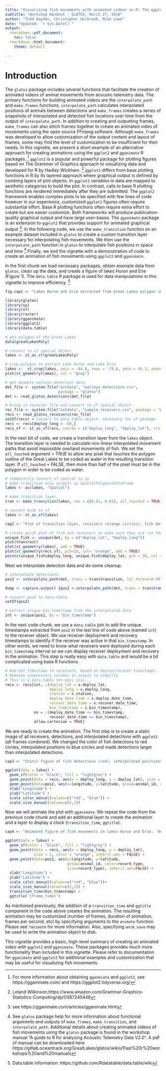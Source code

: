 ```yaml
---
title: "Visualizing fish movements with animated videos in R: The ggplot2 and gganimate packages"
subtitle: "Workshop Handout - GLATOS, March 27, 2018"
author: "Todd Hayden, Christopher Holbrook, Mike Lowe"
date: "Updated: `r Sys.Date()`"
output:
  rmarkdown::pdf_document:
    toc: false
  rmarkdown::html_document:
    theme: default

---
```


# Introduction

The `glatos` package includes several functions that facilitate the
creation of animated videos of animal movements from acoustic
telemetry data. The primary functions for building animated videos are
the `interpolate_path` and `make_frames` functions.
`interpolate_path` calculates interpolated positions of animals
between detections and `make_frames` creates a series of snapshots of
interpolated and detected fish locations over time from the output of
`interpolate_path`. In addition to creating and outputting frames,
`make_frames` can also stitch frames together to create an animated
video of movements using the open source FFmpeg software.  Although
`make_frames` was developed to allow customization of the output
content and layout of frames, some may find the level of customization
to be insufficient for their needs. In this vignette, we present a
short example of an alternative approach for creating animations using
the `ggplot2` and `gganimate` R packages. ^[For more information about
obtaining `gganmiate` and `ggplot2`, see https://gganimate.com/ and
https://ggplot2.tidyverse.org/] `ggplot2` is a popular and powerful
package for plotting figures based on The Grammer of Graphics approach
to visualizing data and developed for R by Hadley Wickham.  ^[Leland
Wilkinson,https://www.amazon.com/Grammar-Graphics-Statistics-Computing/dp/0387245448]
`ggplot2` differs from base plotting functions in R by its layered
approach where graphical output is defined by combing layers of plot
objects.  In `ggplot2` variables in data are mapped to aesthetic
categories to build the plot.  In contrast, calls to base R plotting
functions are rendered immediately after they are submitted. The
`ggplot2` framework enables complex plots to be specified with few
lines of code however in our experience, customized `ggplot2` figures
often require substantial effort.  Base R plotting functions often
require extra effort to create but are easier customize.  Both
frameworks will produce publication-quality graphical output and have
large user-bases.  The `gganimate` package is an extension to
`ggplot2` that provides support for animated graphical output ^[see
https://gganimate.com/articles/gganimate.html].  In the following
code, we use the `make_transition` function on an example dataset
included in `glatos` to create a custom transition layer necessary for
interpolating fish movements.  We then use the `interpolate_path`
function in `glatos` to interpolate fish positions in space and time
^[See `glatos` package help for more information about functional
arguments and outputs of `make_frames`, `make_transition`, and `interpolate_path`. Additional details about creating animated videos
of fish movements using the `glatos` package is found in the workshop
manual "A guide to R for analyzing Acoustic Telemetry Data V2.0".  A
pdf of manual can be downloaded here
https://gitlab.oceantrack.org/GreatLakes/glatos/wikis/Past%20r%20workshops%20and%20manuals].Finally,
we end the vignette with a demonstration of code to create an
animation of fish movements using `ggplot2` and `gganimate`.

In the first chunk we load necessary packages, obtain example data
from `glatos`, clean up the data, and create a figure of lakes Huron
and Erie (Figure 1). The `data.table` R package is used for data
manipulations in this vignette to improve efficiency. ^[Data.table
information: https://github.com/Rdatatable/data.table/wiki]

```r
fig.cap1 <- "Lakes Huron and Erie extracted from Great Lakes polygon included in the `glatos` package"

```
```r

library(glatos)
library(sp)
library(sf)
library(raster)
library(gganimate)
library(ggplot2)
library(data.table)

# get polygon of the Great Lakes 
data(greatLakesPoly)

# convert to sf spatial object
lakes <- st_as_sf(greatLakesPoly)

# crop polygon to extract Lake Huron and Lake Erie
lakes <-  st_crop(lakes, xmin = -84.8, xmax = -79.6, ymin = 41.3, ymax= 46.6)
plot(st_geometry(lakes), col = "grey")

# get example walleye detection data
det_file <- system.file("extdata", "walleye_detections.csv",
                        package = "glatos")
det <- read_glatos_detections(det_file)

# bring in receiver file and convert to sf spatial object
rec_file <- system.file("extdata", "sample_receivers.csv", package = "glatos")
recs <- read_glatos_receivers(rec_file)
setDT(recs) # convert to data.table object- necessary for sf package
recs <- recs[deploy_long < -80,]
recs_sf <- st_as_sf(recs, coords = c("deploy_long", "deploy_lat"), crs = 4326) 

```

In the next bit of code, we create a transition layer from the `lakes`
object. The transition layer is needed to calculate non-linear interpolated
movement paths that avoid impossible overland movements of fish. We
set the `all_touched` argument = TRUE to allow any pixel that touches
the polygon outline of the Great Lakes to be coded as water in the
resulting transition layer.  If `all_touched` = FALSE, then more than
half of the pixel must be in the polygon in order to be coded as
water.


```r

# temporarily convert sf spatial to sp
# make_transition only accepts sp SpatialPolygonsDataFrame
lakes <- as(lakes, "Spatial")

# make transition layer.
tran <- make_transition(lakes, res = c(0.01, 0.01), all_touched = TRUE)

# convert back to sf
lakes <- st_as_sf(lakes)

```

```r

cap2 <- "Plot of transition layer, receivers (orange circles), fish detection location (red circles) in lakes Huron and Erie." 

```

```r


# create quick plot of fish and receivers to make sure they are "on the map" (Figure 2)
unique_fish <- unique(det, by = c("deploy_lat", "deploy_long")) 
plot(tran$rast)
plot(st_geometry(lakes), add = TRUE)
plot(st_geometry(recs_sf), pch=20, col= "orange", add = TRUE)
points(unique_fish$deploy_long, unique_fish$deploy_lat, pch = 20, col = "red")

```

Next we interpolate detection data and do some cleanup.


```r

# interpolate detections.
pos2 <- interpolate_path(det, trans = tran$transition, lnl_thresh=0.99)

```

```r

dump <- capture.output( {pos2 <-interpolate_path(det, trans = tran$transition, lnl_thresh=0.99)})

```

```r

# convert pos2 to data.table
setDT(pos2)

# extract unique bin_timestamp from the interpolated data
int <- unique(pos2, by = "bin_timestamp")

```

In the next code chunk, we use a `data.table` join to add the unique
timestamps extracted from `pos2` in the last line of code above (named
`int`) to the receiver object.  We use receiver deployment and
recovery timestamps to identify if the receiver was active in that
`bin_timestamp`.  In other words, we need to know what receivers were
deployed during each `bin_timestamp` interval so we can display
receiver deployment and recovery in the animation.  This step is
really easy with `data.table` and would be a bit complicated using
base R functions.

```r

# Add bin_timestamp to receivers, based on deploy/recover timestamps.
# Removes unnecessary columns in output to simplify
# This is a data.table non-equi join...
recs <- recs[int, .(deploy_lat = x.deploy_lat,
                    deploy_long = x.deploy_long,
                    station = x.station,
                    deploy_date_time = x.deploy_date_time,
                    recover_date_time = x.recover_date_time,
                    bin_timestamp = i.bin_timestamp),
             on = .(deploy_date_time <= bin_timestamp,
                    recover_date_time >= bin_timestamp),
             allow.cartesian = TRUE]


```

We are ready to create the animation.  The first step is to create a
static image of all receivers, detections, and interpolated detections
with `ggplot2` (all frames combined).  We changed the color of fish
detections to red circles, interpolated positions to blue circles and
made detections larger than interpolated detections.

```r

cap3 <- "Static figure of fish detections (red), interpolated positions (blue), and receivers (orange) plotted using `ggplot2`"
```

```r

ggplot(data = lakes) +
  geom_sf(color = "black", fill = "lightgrey") +
  geom_point(data = recs, aes(x = deploy_long, y = deploy_lat), size = 2, color = "orange", inherit.aes = FALSE) +
  geom_point(data=pos2, aes(x=longitude, y=latitude, group=animal_id, color=record_type, size=record_type), inherit.aes=FALSE) +
  xlab("Longitude") +
  ylab("Latitude") +
  scale_color_manual(values=c("red", "blue")) +
  scale_size_manual(values=c(2,1))

```

Now we will animate the plot with `gganimate`.  We repeat the code
from the previous code chunk and add an additional layer to create the
animation and a layer to display a clock (`transition_time`, `ggtitle`).


```r

cap4 <- "Animated figure of fish movements in lakes Huron and Erie.  Only last image of animation is included in this vignette"

```


```r

ggplot(data = lakes) +
  geom_sf(color = "black", fill = "lightgrey") +
  geom_point(data = recs, aes(x = deploy_long, y = deploy_lat),
             size = 2, color = "orange", inherit.aes = FALSE) +
  geom_point(data=pos2, aes(x=longitude, y=latitude,
                            group=animal_id, color=record_type,
                            size=record_type), inherit.aes=FALSE) +
  xlab("Longitude") +
  ylab("Latitude") +
  scale_color_manual(values=c("red", "blue"))+
  scale_size_manual(values=c(2,1)) +
  transition_time(bin_timestamp) +
  ggtitle('{frame_time}')

```

As mentioned previously, the addition of a `transition_time` and
`ggtitle` component in the code above creates the animation.  The
resulting animation may be customized (number of frames, duration of
animation, frames per second, etc) by specifying arguments to the
`animate` function.  Please see `?animate` for more information.
Also, specifying `anim_save` may be used to write the animation object
to disk.

This vignette provides a basic, high-level summary of creating an
animated video with `ggplot2` and `gganimate`.  These packages
provides much more functionality than included in this vignette.
Please refer to documentation for `gganimate` and `ggplot2` for additional
examples and customization that may be useful for visualizing fish
movements.



